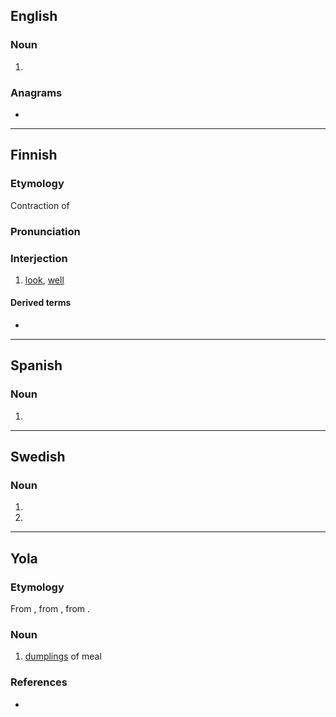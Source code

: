 {{also|Kappas|käppäs}}
==English==

===Noun===
{{head|en|noun form}}

# {{plural of|en|kappa}}

===Anagrams===
* {{anagrams|en|a=aakpps|papsak}}

----

==Finnish==

===Etymology===
Contraction of {{suffix|fi|katsoa|alt1=katso-|pas}}

===Pronunciation===
{{fi-p}}

===Interjection===
{{fi-int}}

# [[look]], [[well]]

====Derived terms====
* {{l|fi|kappas vain}}

----

==Spanish==

===Noun===
{{head|es|noun form|g=f-p}}

# {{noun form of|es|kappa||p}}

----

==Swedish==

===Noun===
{{head|sv|noun form}}

# {{sv-noun-form-indef-gen|kappa}}
# {{sv-noun-form-indef-gen-pl|kappa}}

----

==Yola==

===Etymology===
From {{inh|yol|enm|cop}}, from {{inh|yol|ang|copp}}, from {{inh|yol|gmw-pro|*kopp}}.

===Noun===
{{head|yol|noun plural form}}

# [[dumplings]] of meal

===References===
* {{R:Poole 1867|page=49}}